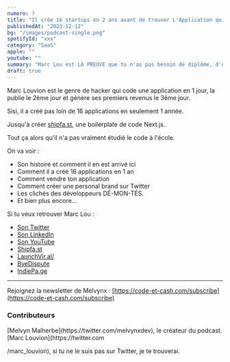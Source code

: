 ```yaml
---
numero: 7
title: "Il crée 16 startups en 2 ans avant de trouver L'Application qui lui génère 50'000 euros par mois - #6 Marc Louvion"
publishedAt: "2023-12-12"
bg: "/images/podcast-single.png"
spotifyId: "xxx"
category: "SaaS"
apple: ""
youtube: ""
summary: "Marc Lou est LA PREUVE que tu n'as pas besoin de diplôme, d'études ou autre pour créer un business au service de ta vie. Un vrai passionné de la création d'application, il me raconte tout."
draft: true
---
```


Marc Louvion est le genre de hacker qui code une application en 1 jour, la publie le 2ème jour et génère ses premiers revenus le 3ème jour.

Sisi, il a créé pas loin de 16 applications en seulement 1 année.

Jusqu'à créer [shipfa.st](https://shipfa.st/), une boilerplate de code Next.js.

Tout ça alors qu'il n'a pas vraiment étudié le code à l'école.

On va voir :

- Son histoire et comment il en est arrivé ici
- Comment il a créé 16 applications en 1 an
- Comment vendre ton application
- Comment créer une personal brand sur Twitter
- Les clichés des développeurs DÉ-MON-TÉS.
- Et bien plus encore...

Si tu veux retrouver Marc Lou :

- [Son Twitter](https://twitter.com/marc_louvion)
- [Son LinkedIn](https://www.linkedin.com/in/marclouvion/)
- [Son YouTube](https://www.youtube.com/channel/UC12JO2IPlEViR-o6SLXKx1A)
- [Shipfa.st](https://shipfa.st/)
- [LaunchVir.al/](https://launchvir.al/)
- [ByeDispute](https://byedispute.com/)
- [IndiePa.ge](https://indiepa.ge/)

---

Rejoignez la newsletter de Melvynx : [https://code-et-cash.com/subscribe](https://code-et-cash.com/subscribe)

### Contributeurs

<Contributor>
  [Melvyn Malherbe](https://twitter.com/melvynxdev), le créateur du podcast.
</Contributor>
<Contributor>
  [Marc Louvion](https://twitter.com

/marc_louvion), si tu ne le suis pas sur
Twitter, je te trouverai.

</Contributor>
